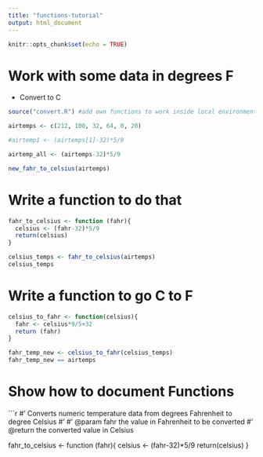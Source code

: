 ```yaml
---
title: "functions-tutorial"
output: html_document
---
```


```r
knitr::opts_chunk$set(echo = TRUE)
```


# Work with some data in degrees F


- Convert to C
  
```r

source("convert.R") #add own functions to work inside local environments

airtemps <- c(212, 100, 32, 64, 0, 20)

#airtemp1 <- (airtemps[1]-32)*5/9

airtemp_all <- (airtemps-32)*5/9

new_fahr_to_celsius(airtemps)

```



# Write a function to do that

```r
fahr_to_celsius <- function (fahr){
  celsius <- (fahr-32)*5/9
  return(celsius)
}

celsius_temps <- fahr_to_celsius(airtemps)
celsius_temps

```


# Write a function to go C to F

```r

celsius_to_fahr <- function(celsius){
  fahr <- celsius*9/5+32
  return (fahr)
}

fahr_temp_new <- celsius_to_fahr(celsius_temps)
fahr_temp_new == airtemps


```


# Show how to document Functions


```r
#' Converts numeric temperature data from degrees Fahrenheit to degree Celsius
#'
#' @param fahr the value in Fahrenheit to be converted
#' @return the converted value in Celsius

fahr_to_celsius <- function (fahr){
  celsius <- (fahr-32)*5/9
  return(celsius)
}



